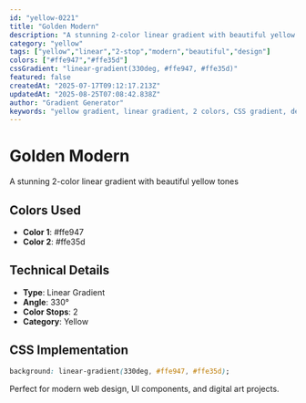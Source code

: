 ```yaml
---
id: "yellow-0221"
title: "Golden Modern"
description: "A stunning 2-color linear gradient with beautiful yellow tones"
category: "yellow"
tags: ["yellow","linear","2-stop","modern","beautiful","design"]
colors: ["#ffe947","#ffe35d"]
cssGradient: "linear-gradient(330deg, #ffe947, #ffe35d)"
featured: false
createdAt: "2025-07-17T09:12:17.213Z"
updatedAt: "2025-08-25T07:08:42.838Z"
author: "Gradient Generator"
keywords: "yellow gradient, linear gradient, 2 colors, CSS gradient, design, #ffe947, #ffe35d"
---
```


# Golden Modern

A stunning 2-color linear gradient with beautiful yellow tones

## Colors Used
- **Color 1**: #ffe947
- **Color 2**: #ffe35d

## Technical Details
- **Type**: Linear Gradient
- **Angle**: 330°
- **Color Stops**: 2
- **Category**: Yellow

## CSS Implementation
```css
background: linear-gradient(330deg, #ffe947, #ffe35d);
```

Perfect for modern web design, UI components, and digital art projects.
